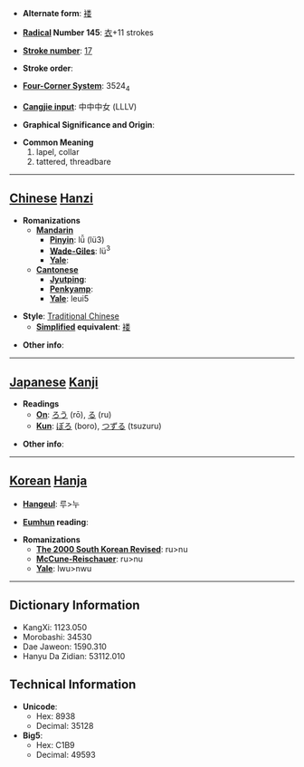 * '''Alternate form''': [[褛]]

* '''[[Wiktionary:Chinese radical index| Radical]] Number 145''': [[Wiktionary:Chinese radical index 衣|衣]]+11 strokes

* '''[[Wiktionary:Chinese total strokes index|Stroke number]]''': [[Wiktionary:Chinese total strokes index 17|17]]

* '''Stroke order''': 

* '''[[Wiktionary:Chinese four corner index|Four-Corner System]]''': 3524<sub>4</sub>

* '''[[Wiktionary:Chinese Cangjie index|Cangjie input]]''': 中中中女 (LLLV)

* '''Graphical Significance and Origin''': 

* '''Common Meaning'''
*#lapel, collar
*# tattered, threadbare


----

== [[Chinese]] [[Hanzi]] ==

* '''Romanizations'''
** '''[[Mandarin]]'''
*** '''[[Pinyin]]''': lǚ (lü3)
*** '''[[Wade-Giles]]''': lü<sup>3</sup>
*** '''[[Yale]]''': 
** '''[[Cantonese]]'''
*** '''[[Jyutping]]''':
*** '''[[Penkyamp]]''': 
*** '''[[Yale]]''': leui5

* '''Style''': [[Traditional Chinese]] 
** '''[[Simplified Chinese|Simplified]] equivalent''': [[褛]]

* '''Other info''': 

----

== [[Japanese]] [[Kanji]] ==

* '''Readings'''
** '''[[On]]''': [[ろう]] (rō), [[る]] (ru)
** '''[[Kun]]''': [[ぼろ]] (boro), [[つずる]] (tsuzuru)

* '''Other info''':  

----

== [[Korean]] [[Hanja]] ==

* '''[[Hangeul]]''': 루>누

* '''[[Eumhun]] reading''': 

* '''Romanizations'''
** '''[[The 2000 South Korean Revised Romanization|The 2000 South Korean Revised]]''': ru>nu
** '''[[McCune-Reischauer]]''': ru>nu
** '''[[Yale]]''': lwu>nwu

----

== Dictionary Information ==

* KangXi: 1123.050
* Morobashi: 34530
* Dae Jaweon: 1590.310
* Hanyu Da Zidian: 53112.010

== Technical Information ==

* '''Unicode''':
** Hex: 8938
** Decimal: 35128
* '''Big5''':
** Hex: C1B9
** Decimal: 49593